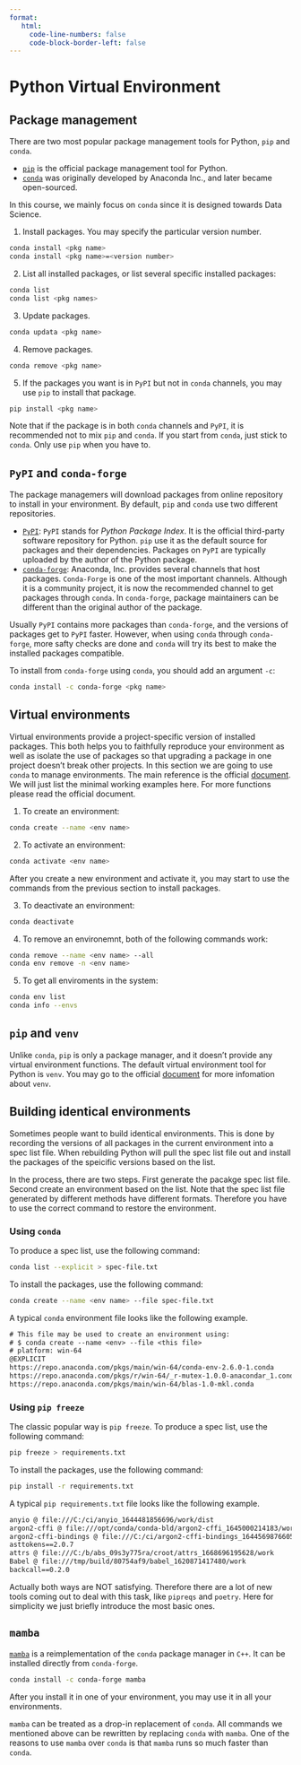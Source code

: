 ```yaml
---
format:
   html:
     code-line-numbers: false
     code-block-border-left: false 
---
```


# Python Virtual Environment




## Package management
There are two most popular package management tools for Python, `pip` and `conda`. 

- [`pip`](https://pip.pypa.io/) is the official package management tool for Python. 
- [`conda`](https://github.com/conda/conda) was originally developed by Anaconda Inc., and later became open-sourced. 

In this course, we mainly focus on `conda` since it is designed towards Data Science.

1. Install packages. You may specify the particular version number.

```.bash
conda install <pkg name>
conda install <pkg name>=<version number>
```

2. List all installed packages, or list several specific installed packages:

```.bash
conda list
conda list <pkg names>
```

3. Update packages.

```.bash
conda updata <pkg name>
```

4. Remove packages.

```.bash
conda remove <pkg name>
```
5. If the packages you want is in `PyPI` but not in `conda` channels, you may use `pip` to install that package.

```.bash
pip install <pkg name>
```
Note that if the package is in both `conda` channels and `PyPI`, it is recommended not to mix `pip` and `conda`. If you start from `conda`, just stick to `conda`. Only use `pip` when you have to.



::: {.callout-note collapse="true"}
## `PyPI` and `conda-forge`

The package managemers will download packages from online repository to install in your environment. By default, `pip` and `conda` use two different repositories. 

- [`PyPI`](https://pypi.org/): `PyPI` stands for *Python Package Index*. It is the official third-party software repository for Python. `pip` use it as the default source for packages and their dependencies. Packages on `PyPI` are typically uploaded by the author of the Python package. 
- [`conda-forge`](https://conda-forge.org/): Anaconda, Inc. provides several channels that host packages. `Conda-Forge` is one of the most important channels. Although it is a community project, it is now the recommended channel to get packages through `conda`. In `conda-forge`, package maintainers can be different than the original author of the package. 

Usually `PyPI` contains more packages than `conda-forge`, and the versions of packages get to `PyPI` faster. However, when using `conda` through `conda-forge`, more safty checks are done and `conda` will try its best to make the installed packages compatible. 

To install from `conda-forge` using `conda`, you should add an argument `-c`:

```.bash
conda install -c conda-forge <pkg name>
```
:::





## Virtual environments
Virtual environments provide a project-specific version of installed packages. This both helps you to faithfully reproduce your environment as well as isolate the use of packages so that upgrading a package in one project doesn’t break other projects. In this section we are going to use `conda` to manage environments. The main reference is the official [document](https://conda.io/projects/conda/en/latest/user-guide/tasks/manage-environments.html). We will just list the minimal working examples here. For more functions please read the official document. 

1. To create an environment:

```.bash
conda create --name <env name>
```

2. To activate an environment:

```.bash
conda activate <env name>
```

After you create a new environment and activate it, you may start to use the commands from the previous section to install packages.

3. To deactivate an environment:

```.bash
conda deactivate
```

4. To remove an environemnt, both of the following commands work:

```.bash
conda remove --name <env name> --all
conda env remove -n <env name>
```

5. To get all enviroments in the system:

```.bash
conda env list
conda info --envs
```



::: {.callout-note collapse="true"}
## `pip` and `venv`
Unlike `conda`, `pip` is only a package manager, and it doesn't provide any virtual environment functions. The default virtual environment tool for Python is `venv`. You may go to the official [document](https://docs.python.org/3/library/venv.html) for more infomation about `venv`.
:::




## Building identical environments
Sometimes people want to build identical environments. This is done by recording the versions of all packages in the current environment into a spec list file. When rebuilding Python will pull the spec list file out and install the packages of the speicific versions based on the list.

In the process, there are two steps. First generate the pacakge spec list file. Second create an environment based on the list. Note that the spec list file generated by different methods have different formats. Therefore you have to use the correct command to restore the environment.

### Using `conda`
To produce a spec list, use the following command:

```.bash
conda list --explicit > spec-file.txt
```
To install the packages, use the following command:

```.bash
conda create --name <env name> --file spec-file.txt
```

A typical `conda` environment file looks like the following example.

```.txt
# This file may be used to create an environment using:
# $ conda create --name <env> --file <this file>
# platform: win-64
@EXPLICIT
https://repo.anaconda.com/pkgs/main/win-64/conda-env-2.6.0-1.conda
https://repo.anaconda.com/pkgs/r/win-64/_r-mutex-1.0.0-anacondar_1.conda
https://repo.anaconda.com/pkgs/main/win-64/blas-1.0-mkl.conda
```



### Using `pip freeze`
The classic popular way is `pip freeze`. To produce a spec list, use the following command:

```.bash
pip freeze > requirements.txt
```
To install the packages, use the following command:

```.bash
pip install -r requirements.txt
```

A typical `pip requirements.txt` file looks like the following example.

```.txt
anyio @ file:///C:/ci/anyio_1644481856696/work/dist
argon2-cffi @ file:///opt/conda/conda-bld/argon2-cffi_1645000214183/work
argon2-cffi-bindings @ file:///C:/ci/argon2-cffi-bindings_1644569876605/work
asttokens==2.0.7
attrs @ file:///C:/b/abs_09s3y775ra/croot/attrs_1668696195628/work
Babel @ file:///tmp/build/80754af9/babel_1620871417480/work
backcall==0.2.0
```


::: {.callout-note}
Actually both ways are NOT satisfying. Therefore there are a lot of new tools coming out to deal with this task, like `pipreqs` and `poetry`. Here for simplicity we just briefly introduce the most basic ones.
:::








## `mamba` 


[`mamba`](https://github.com/mamba-org/mamba) is a reimplementation of the `conda` package manager in `C++`. It can be installed directly from `conda-forge`. 

```.bash
conda install -c conda-forge mamba
```
After you install it in one of your environment, you may use it in all your environments.

`mamba` can be treated as a drop-in replacement of `conda`. All commands we mentioned above can be rewritten by replacing `conda` with `mamba`. One of the reasons to use `mamba` over `conda` is that `mamba` runs so much faster than `conda`.

